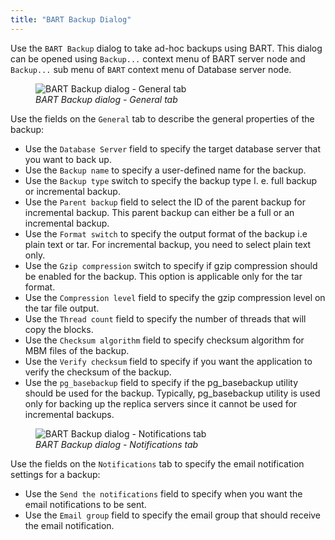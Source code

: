```yaml
---
title: "BART Backup Dialog"
---
```


<div id="bart_backup_dialog" class="registered_link"></div>

Use the `BART Backup` dialog to take ad-hoc backups using BART. This dialog can be opened using `Backup...` context menu of BART server node and `Backup...` sub menu of `BART` context menu of Database server node.

<figure><img src="../images/bart_backup_dialog_general.png" class="align-center" alt="BART Backup dialog - General tab" /><figcaption aria-hidden="true"><em>BART Backup dialog - General tab</em></figcaption></figure>

Use the fields on the `General` tab to describe the general properties of the backup:

-   Use the `Database Server` field to specify the target database server that you want to back up.
-   Use the `Backup name` to specify a user-defined name for the backup.
-   Use the `Backup type` switch to specify the backup type I. e. full backup or incremental backup.
-   Use the `Parent backup` field to select the ID of the parent backup for incremental backup. This parent backup can either be a full or an incremental backup.
-   Use the `Format switch` to specify the output format of the backup i.e plain text or tar. For incremental backup, you need to select plain text only.
-   Use the `Gzip compression` switch to specify if gzip compression should be enabled for the backup. This option is applicable only for the tar format.
-   Use the `Compression level` field to specify the gzip compression level on the tar file output.
-   Use the `Thread count` field to specify the number of threads that will copy the blocks.
-   Use the `Checksum algorithm` field to specify checksum algorithm for MBM files of the backup.
-   Use the `Verify checksum` field to specify if you want the application to verify the checksum of the backup.
-   Use the `pg_basebackup` field to specify if the pg_basebackup utility should be used for the backup. Typically, pg_basebackup utility is used only for backing up the replica servers since it cannot be used for incremental backups.

<figure><img src="../images/bart_backup_dialog_notifications.png" class="align-center" alt="BART Backup dialog - Notifications tab" /><figcaption aria-hidden="true"><em>BART Backup dialog - Notifications tab</em></figcaption></figure>

Use the fields on the `Notifications` tab to specify the email notification settings for a backup:

-   Use the `Send the notifications` field to specify when you want the email notifications to be sent.
-   Use the `Email group` field to specify the email group that should receive the email notification.

